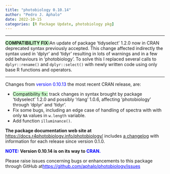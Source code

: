 ```yaml
---
title: "photobiology 0.10.14"
author: "Pedro J. Aphalo"
date: 2022-10-15
categories: [R Package Update, photobiology pkg]
---
```


<hr />

[<strong>COMPATIBILITY FIX:</strong> ]{style="background-color: #ccffcc;"}An update of package 'tidyselect' 1.2.0 now in CRAN deprecated syntax previously accepted. This change affected indirectly the syntax used in 'dplyr' and 'tidyr' resulting in lots of warnings and in a few odd behaviours in 'photobiology'. To solve this I replaced several calls to `dplyr::rename()` and `dplyr::select()` with newly written code using only base R functions and operators.

<hr />

Changes from [version 0.10.13]{style="color: #0000ff;"} the most recent CRAN release, are:

<ul>

<li>[Compatibility fix:]{style="background-color: #ccffcc;"} track changes in syntax brought by package 'tidyselect' 1.2.0 and possibly 'rlang' 1.0.6, affecting 'photobiology' through 'dplyr' and 'tidyr'.</li>

<li>Fix some bugs, including an edge case of handling of spectra with with only `NA` values in `w.length` variable.</li>

<li>Add function `illuminance()`.</li>

</ul>

<strong>The package documentation web site at</strong><a href="https://docs.r4photobiology.info/photobiology/"> https://docs.r4photobiology.info/photobiology/</a> includes <a href="https://docs.r4photobiology.info/photobiology/news/index.html">a changelog</a> with information for each release since version 0.1.0.

[<strong>]{style="text-indent: 0em;"}[NOTE:]{style="color: #0000ff;"} Version 0.10.14 is on its way to [CRAN. ]{style="color: #0000ff;"}</strong><strong>[ </strong>]{style="text-indent: 0em;"}

[Please raise issues concerning bugs or enhancements to this package through GitHub at]{style="text-indent: 0em;"}[ <a style="text-indent: 0em; color: #0000ff;" href="https://bitbucket.org/aphalo/photobiology/issues">https://github.com/aphalo/photobiology/issues</a>]{style="color: #0000ff;"}
